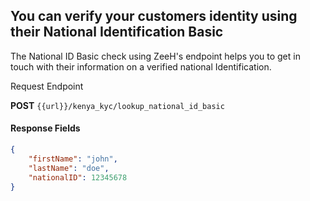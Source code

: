 ## You can verify your customers identity using their National Identification Basic

The National ID Basic check using ZeeH's endpoint helps you to get in touch with their information on a verified national Identification.


Request Endpoint

**POST**
 `{{url}}/kenya_kyc/lookup_national_id_basic`

#### Response Fields
```json
{
    "firstName": "john",
    "lastName": "doe",
    "nationalID": 12345678
}
```
